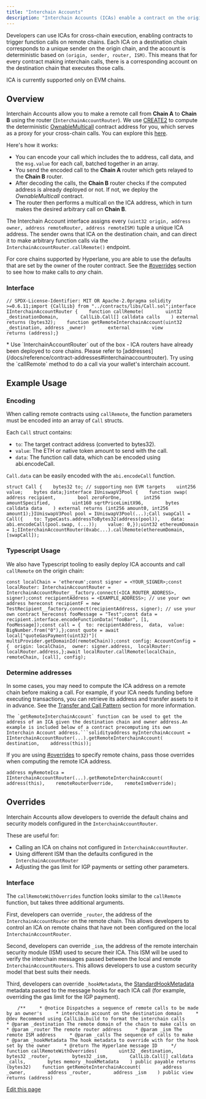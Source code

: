 ```yaml
---
title: "Interchain Accounts"
description: "Interchain Accounts (ICAs) enable a contract on the origin chain to make authenticated calls to contracts on a remote chain. Unlike general message passing, which requires the recipient to implement a specific interface, ICAs allow interaction with  contract on the destination chain."
---
```


Developers can use ICAs for cross-chain execution, enabling contracts to trigger function calls on remote chains. Each ICA on a destination chain corresponds to a unique sender on the origin chain, and the account is deterministic based on `(origin, sender, router, ISM)`. This means that for every contract making interchain calls, there is a corresponding account on the destination chain that executes those calls.

ICA is currently supported only on EVM chains.

## Overview[​](#overview "Direct link to Overview")

Interchain Accounts allow you to make a remote call from **Chain A** to **Chain B** using the router (`InterchainAccountRouter`). We use [CREATE2](https://docs.openzeppelin.com/cli/2.8/deploying-with-create2) to compute the deterministic [OwnableMulticall](https://github.com/hyperlane-xyz/hyperlane-monorepo/blob/main/solidity/contracts/middleware/libs/OwnableMulticall.sol) contract address for you, which serves as a proxy for your cross-chain calls. You can explore this [here](#example-usage).

Here's how it works:

- You can encode your call which includes the to address, call data, and the `msg.value` for each call, batched together in an array.
- You send the encoded call to the **Chain A** router which gets relayed to the **Chain B** router.
- After decoding the calls, the **Chain B** router checks if the computed address is already deployed or not. If not, we deploy the _OwnableMulticall_ contract.
- The router then performs a multicall on the ICA address, which in turn makes the desired arbitrary call on **Chain B**.

The Interchain Account interface assigns every `(uint32 origin, address owner, address remoteRouter, address remoteISM)` tuple a unique ICA address. The sender owns that ICA on the destination chain, and can direct it to make arbitrary function calls via the `InterchainAccountRouter.callRemote()` endpoint.

For core chains supported by Hyperlane, you are able to use the defaults that are set by the owner of the router contract. See the [#overrides](#overrides) section to see how to make calls to _any_ chain.

### Interface[​](#interface "Direct link to Interface")

```
// SPDX-License-Identifier: MIT OR Apache-2.0pragma solidity >=0.6.11;import {CallLib} from "../contracts/libs/Call.sol";interface IInterchainAccountRouter {    function callRemote(        uint32 _destinationDomain,        CallLib.Call[] calldata calls    ) external returns (bytes32);    function getRemoteInterchainAccount(uint32 _destination, address _owner)        external        view        returns (address);}
```

<Check>
  * Use `InterchainAccountRouter` out of the box - ICA routers have already been
  deployed to core chains. Please refer to
  [addresses](/docs/reference/contract-addresses#interchainaccountrouter). Try
  using the `callRemote` method to do a call via your wallet's interchain
  account.
</Check>

## Example Usage[​](#example-usage "Direct link to Example Usage")

### Encoding[​](#encoding "Direct link to Encoding")

When calling remote contracts using `callRemote`, the function parameters must be encoded into an array of `Call` structs.

Each `Call` struct contains:

- `to`: The target contract address (converted to bytes32).
- `value`: The ETH or native token amount to send with the call.
- `data`: The function call data, which can be encoded using abi.encodeCall.

`Call.data` can be easily encoded with the `abi.encodeCall` function.

```
struct Call {    bytes32 to; // supporting non EVM targets    uint256 value;    bytes data;}interface IUniswapV3Pool {    function swap(        address recipient,        bool zeroForOne,        int256 amountSpecified,        uint160 sqrtPriceLimitX96,        bytes calldata data    ) external returns (int256 amount0, int256 amount1);}IUniswapV3Pool pool = IUniswapV3Pool(...);Call swapCall = Call({    to: TypeCasts.addressToBytes32(address(pool)),    data: abi.encodeCall(pool.swap, (...));    value: 0,});uint32 ethereumDomain = 1;IInterchainAccountRouter(0xabc...).callRemote(ethereumDomain, [swapCall]);
```

### Typescript Usage[​](#typescript-usage "Direct link to Typescript Usage")

We also have Typescript tooling to easily deploy ICA accounts and call `callRemote` on the origin chain:

```
const localChain = 'ethereum';const signer = <YOUR_SIGNER>;const localRouter: InterchainAccountRouter = InterchainAccountRouter__factory.connect(<ICA_ROUTER_ADDRESS>, signer);const recipientAddress = <EXAMPLE_ADDRESS>; // use your own address hereconst recipientF = new TestRecipient__factory.connect(recipientAddress, signer); // use your own contract hereconst fooMessage = "Test";const data = recipient.interface.encodeFunctionData("fooBar", [1, fooMessage]);const call = {  to: recipientAddress,  data,  value: BigNumber.from("0"),};const quote = await local["quoteGasPayment(uint32)"](  multiProvider.getDomainId(remoteChain));const config: AccountConfig = {  origin: localChain,  owner: signer.address,  localRouter: localRouter.address,};await localRouter.callRemote(localChain, remoteChain, [call], config);
```

### Determine addresses[​](#determine-addresses "Direct link to Determine addresses")

In some cases, you may need to compute the ICA address on a remote chain before making a call. For example, if your ICA needs funding before executing transactions, you can retrieve its address and transfer assets to it in advance. See the [Transfer and Call Pattern](/docs/guides/transfer-and-call) section for more information.

````
The `getRemoteInterchainAccount` function can be used to get the address of an ICA given the destination chain and owner address.An example is included below of a contract precomputing its own Interchain Account address.```solidityaddress myInterchainAccount = IInterchainAccountRouter(...).getRemoteInterchainAccount(    destination,    address(this));
````

If you are using [#overrides](#overrides) to specify remote chains, pass those overrides when computing the remote ICA address.

```
address myRemoteIca = IInterchainAccountRouter(...).getRemoteInterchainAccount(    address(this),    remoteRouterOverride,    remoteIsmOverride);
```

## Overrides[​](#overrides "Direct link to Overrides")

Interchain Accounts allow developers to override the default chains and security models configured in the `InterchainAccountRouter`.

These are useful for:

- Calling an ICA on chains not configured in `InterchainAccountRouter`.
- Using different ISM than the defaults configured in the `InterchainAccountRouter`
- Adjusting the gas limit for IGP payments or setting other parameters.

### Interface[​](#interface-1 "Direct link to Interface")

The `callRemoteWithOverrides` function looks similar to the `callRemote` function, but takes three additional arguments.

First, developers can override `_router`, the address of the `InterchainAccountRouter` on the remote chain. This allows developers to control an ICA on remote chains that have not been configured on the local `InterchainAccountRouter`.

Second, developers can override `_ism`, the address of the remote interchain security module (ISM) used to secure their ICA. This ISM will be used to verify the interchain messages passed between the local and remote `InterchainAccountRouters`. This allows developers to use a custom security model that best suits their needs.

Third, developers can override `_hookMetadata`, the [StandardHookMetadata](/docs/reference/libraries/hookmetadata) metadata passed to the message hooks for each ICA call (for example, overriding the gas limit for the IGP payment).

```
    /**     * @notice Dispatches a sequence of remote calls to be made by an owner's     * interchain account on the destination domain     * @dev Recommend using CallLib.build to format the interchain calls     * @param _destination The remote domain of the chain to make calls on     * @param _router The remote router address     * @param _ism The remote ISM address     * @param _calls The sequence of calls to make     * @param _hookMetadata The hook metadata to override with for the hook set by the owner     * @return The Hyperlane message ID     */    function callRemoteWithOverrides(        uint32 _destination,        bytes32 _router,        bytes32 _ism,        CallLib.Call[] calldata _calls,        bytes memory _hookMetadata    ) public payable returns (bytes32)    function getRemoteInterchainAccount(        address _owner,        address _router,        address _ism    ) public view returns (address)
```

[Edit this page](https://github.com/hyperlane-xyz/v3-docs/tree/main/docs/reference/applications/interchain-account.mdx)
